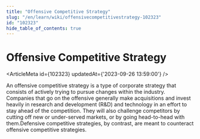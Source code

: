 ```yaml
---
title: "Offensive Competitive Strategy"
slug: "/en/learn/wiki/offensivecompetitivestrategy-102323"
id: "102323"
hide_table_of_contents: true
---
```



# Offensive Competitive Strategy

<ArticleMeta id={102323} updatedAt={'2023-09-26 13:59:00'} />
<div className='border-solid border-b border-t-0 my-4 border-[var(--ifm-color-gray-300)]' />

An offensive competitive strategy is a type of corporate strategy that consists of actively trying to pursue changes within the industry. Companies that go on the offensive generally make acquisitions and invest heavily in research and development (R&D) and technology in an effort to stay ahead of the competition. They will also challenge competitors by cutting off new or under-served markets, or by going head-to-head with them.Defensive competitive strategies, by contrast, are meant to counteract offensive competitive strategies.
